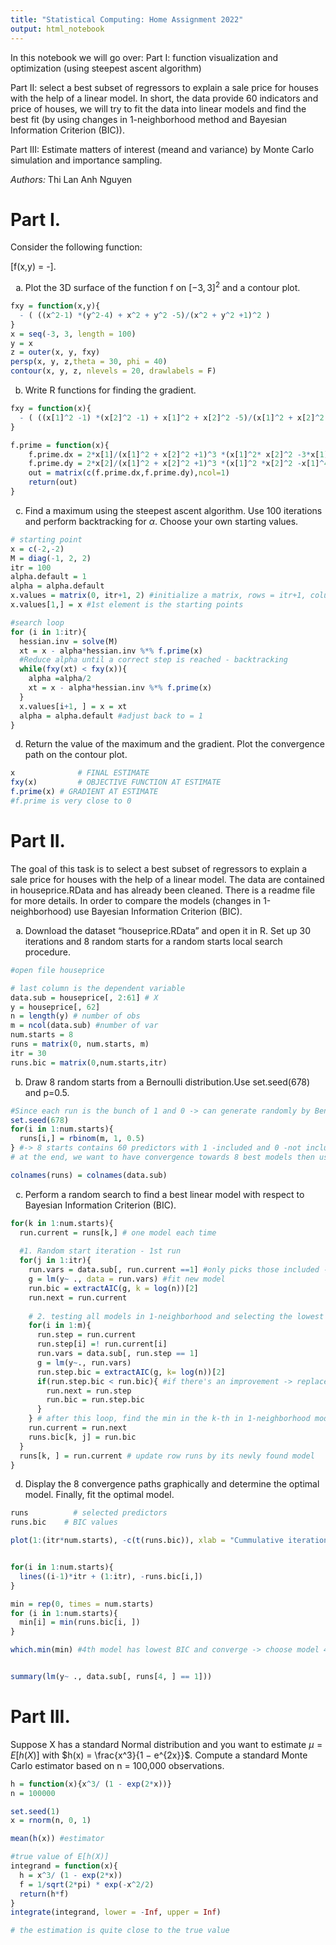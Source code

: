 ```yaml
---
title: "Statistical Computing: Home Assignment 2022"
output: html_notebook
---
```


In this notebook we will go over:
Part I: function visualization and optimization (using steepest ascent algorithm)

Part II: select a best subset of regressors to explain a sale price for houses with the help of a linear model. 
In short, the data provide 60 indicators and price of houses, we will try to fit the data into linear models and find the best fit (by using changes in 1-neighborhood method and Bayesian Information Criterion (BIC)).

Part III: Estimate matters of interest (meand and variance) by Monte Carlo simulation and importance sampling.

*Authors:* 
Thi Lan Anh Nguyen


# Part I.

Consider the following function:

\[f(x,y) = -\frac{((x^2-1)(y^2-4) + x ^2 +y^2 -5)}{(x^2 + y^2 + 1)^2}\].

a) Plot the 3D surface of the function f on $[-3,3]^2$ and a contour plot.
```r
fxy = function(x,y){
  - ( ((x^2-1) *(y^2-4) + x^2 + y^2 -5)/(x^2 + y^2 +1)^2 )
}
x = seq(-3, 3, length = 100)
y = x
z = outer(x, y, fxy)
persp(x, y, z,theta = 30, phi = 40)
contour(x, y, z, nlevels = 20, drawlabels = F)

```

b) Write R functions for finding the gradient.

```r
fxy = function(x){
  - ( ((x[1]^2 -1) *(x[2]^2 -1) + x[1]^2 + x[2]^2 -5)/(x[1]^2 + x[2]^2 +1)^2 )
}

f.prime = function(x){
	f.prime.dx = 2*x[1]/(x[1]^2 + x[2]^2 +1)^3 *(x[1]^2* x[2]^2 -3*x[1]^2 -x[2]^4 +2*x[2]^2 +1)
	f.prime.dy = 2*x[2]/(x[1]^2 + x[2]^2 +1)^3 *(x[1]^2 *x[2]^2 -x[1]^4 -7*x[1]^2 -2)
	out = matrix(c(f.prime.dx,f.prime.dy),ncol=1)
	return(out)
}

```

c) Find a maximum using the steepest ascent algorithm. Use 100 iterations and perform backtracking for $\alpha$. Choose your own starting values. 

```r

# starting point
x = c(-2,-2)
M = diag(-1, 2, 2)
itr = 100
alpha.default = 1
alpha = alpha.default
x.values = matrix(0, itr+1, 2) #initialize a matrix, rows = itr+1, column = 2
x.values[1,] = x #1st element is the starting points

#search loop
for (i in 1:itr){
  hessian.inv = solve(M)
  xt = x - alpha*hessian.inv %*% f.prime(x)
  #Reduce alpha until a correct step is reached - backtracking
  while(fxy(xt) < fxy(x)){ 
    alpha =alpha/2
    xt = x - alpha*hessian.inv %*% f.prime(x)
  }
  x.values[i+1, ] = x = xt
  alpha = alpha.default #adjust back to = 1
}

```

d) Return the value of the maximum and the gradient. Plot the convergence path on the contour plot.

```r
x		       # FINAL ESTIMATE
fxy(x) 		   # OBJECTIVE FUNCTION AT ESTIMATE
f.prime(x) # GRADIENT AT ESTIMATE
#f.prime is very close to 0
```

# Part II.

The goal of this task is to select a best subset of regressors to explain a sale price for houses with the help of a linear model. The data are contained in houseprice.RData and has already been cleaned. There is a readme file for more details. In order to compare the models (changes in 1-neighborhood) use Bayesian Information Criterion (BIC).

a) Download the dataset "houseprice.RData" and open it in R. Set up 30 iterations and 8 random starts for a random starts local search procedure.

```r
#open file houseprice

# last column is the dependent variable
data.sub = houseprice[, 2:61] # X
y = houseprice[, 62]
n = length(y) # number of obs
m = ncol(data.sub) #number of var
num.starts = 8
runs = matrix(0, num.starts, m)
itr = 30
runs.bic = matrix(0,num.starts,itr)

```

b) Draw 8 random starts from a Bernoulli distribution.Use set.seed(678) and p=0.5.

```r
#Since each run is the bunch of 1 and 0 -> can generate randomly by Benoulli dist
set.seed(678)
for(i in 1:num.starts){
  runs[i,] = rbinom(m, 1, 0.5)
} #-> 8 starts contains 60 predictors with 1 -included and 0 -not included
# at the end, we want to have convergence towards 8 best models then use bic to decide which one is the best

colnames(runs) = colnames(data.sub)
```

c) Perform a random search to find a best linear model with respect to Bayesian Information Criterion (BIC).

```r
for(k in 1:num.starts){
  run.current = runs[k,] # one model each time
  
  #1. Random start iteration - 1st run
  for(j in 1:itr){
    run.vars = data.sub[, run.current ==1] #only picks those included -> create subset
    g = lm(y~ ., data = run.vars) #fit new model
    run.bic = extractAIC(g, k = log(n))[2]
    run.next = run.current 
    
    # 2. testing all models in 1-neighborhood and selecting the lowest bic
    for(i in 1:m){
      run.step = run.current
      run.step[i] =! run.current[i]
      run.vars = data.sub[, run.step == 1]
      g = lm(y~., run.vars)
      run.step.bic = extractAIC(g, k= log(n))[2]
      if(run.step.bic < run.bic){ #if there's an improvement -> replace -> continue searching
        run.next = run.step
        run.bic = run.step.bic
      }
    } # after this loop, find the min in the k-th in 1-neighborhood model:
    run.current = run.next
    runs.bic[k, j] = run.bic
  }
  runs[k, ] = run.current # update row runs by its newly found model 
}

```

d) Display the 8 convergence paths graphically and determine the optimal model. Finally, fit the optimal model.

```r
runs 		  # selected predictors
runs.bic 	# BIC values

plot(1:(itr*num.starts), -c(t(runs.bic)), xlab = "Cummulative iteration", ylab = "Negative BIC", type = "n")


for(i in 1:num.starts){
  lines((i-1)*itr + (1:itr), -runs.bic[i,])
}

min = rep(0, times = num.starts)
for (i in 1:num.starts){
  min[i] = min(runs.bic[i, ])
}

which.min(min) #4th model has lowest BIC and converge -> choose model 4


summary(lm(y~ ., data.sub[, runs[4, ] == 1]))
```

# Part III.

Suppose X has a standard Normal distribution and you want to estimate $\mu=E[h(X)]$ with $h(x) = \frac{x^3}{1 − e^{2x}}$. Compute a standard Monte Carlo estimator based on n = 100,000 observations.

```r
h = function(x){x^3/ (1 - exp(2*x))}
n = 100000

set.seed(1)
x = rnorm(n, 0, 1) 

mean(h(x)) #estimator

#true value of E[h(X)]
integrand = function(x){
  h = x^3/ (1 - exp(2*x))
  f = 1/sqrt(2*pi) * exp(-x^2/2)
  return(h*f)
}
integrate(integrand, lower = -Inf, upper = Inf)

# the estimation is quite close to the true value
```

